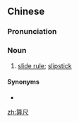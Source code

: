 ==Chinese==
{{zh-forms}}

===Pronunciation===
{{zh-pron
|m=suànchǐ
|cat=n
}}

===Noun===
{{zh-noun}}

# [[slide rule]]; [[slipstick]] {{zh-mw|把}}

====Synonyms====
* {{zh-l|計算尺}}

[[zh:算尺]]